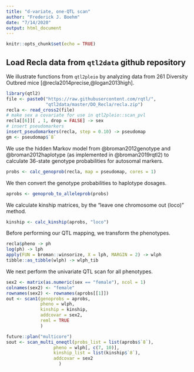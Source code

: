 ```yaml
---
title: "d-variate, one-QTL scan"
author: "Frederick J. Boehm"
date: "7/14/2020"
output: html_document
---
```


```r
knitr::opts_chunk$set(echo = TRUE)
```

## Load Recla data from `qtl2data` github repository

We illustrate functions from `qtl2pleio` by analyzing data from 261 Diversity Outbred mice [@recla2014precise,@logan2013high].

```r
library(qtl2)
file <- paste0("https://raw.githubusercontent.com/rqtl/",
               "qtl2data/master/DO_Recla/recla.zip")
recla <- read_cross2(file)
# make sex a covariate for use in qtl2pleio::scan_pvl
recla[[6]][ , 1, drop = FALSE] -> sex
# insert pseudomarkers
insert_pseudomarkers(recla, step = 0.10) -> pseudomap
gm <- pseudomap$`8`
```


We use the hidden Markov model from @broman2012genotype and @broman2012haplotype (as implemented in @broman2019rqtl2) to calculate 36-state genotype probabilities for autosomal markers. 

```r
probs <- calc_genoprob(recla, map = pseudomap, cores = 1)
```

We then convert the genotype probabilities to haplotype dosages.

```r
aprobs <- genoprob_to_alleleprob(probs)
```

We calculate kinship matrices, by the "leave one chromosome out (loco)" method.

```r
kinship <- calc_kinship(aprobs, "loco")
```




Before performing our QTL mapping, we transform the phenotypes. 

```r
recla$pheno -> ph
log(ph) -> lph
apply(FUN = broman::winsorize, X = lph, MARGIN = 2) -> wlph
tibble::as_tibble(wlph) -> wlph_tib
```

We next perform the univariate QTL scan for all phenotypes.

```r
sex2 <- matrix(as.numeric(sex == "female"), ncol = 1)
colnames(sex2) <- "female"
rownames(sex2) <- rownames(aprobs[[1]])
out <- scan1(genoprobs = aprobs, 
             pheno = wlph, 
             kinship = kinship, 
             addcovar = sex2, 
             reml = TRUE
             )
```

```r
future::plan("multicore")
sout <- scan_multi_oneqtl(probs_list = list(aprobs$`8`), 
                  pheno = wlph[, c(7, 10)], 
                  kinship_list = list(kinship$`8`), 
                  addcovar = sex2
                    )

```


